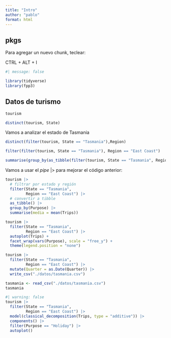 ```yaml
---
title: "Intro"
author: "pablo"
format: html
---
```


## pkgs

Para agregar un nuevo chunk, teclear:

CTRL + ALT + I

```r
#| message: false

library(tidyverse)
library(fpp3)
```

## Datos de turismo

```r
tourism
```

```r
distinct(tourism, State)
```

Vamos a analizar el estado de Tasmania

```r
distinct(filter(tourism, State == "Tasmania"),Region)
```
```r
filter(filter(tourism, State == "Tasmania"), Region == "East Coast")
```

```r
summarise(group_by(as_tibble(filter(tourism, State == "Tasmania", Region == "East Coast")), Purpose), media = mean(Trips))
```

Vamos a usar el *pipe* |> para mejorar el código anterior:

```r
tourism |> 
  # filtrar por estado y región
  filter(State == "Tasmania",
         Region == "East Coast") |> 
  # convertir a tibble
  as_tibble() |> 
  group_by(Purpose) |> 
  summarise(media = mean(Trips))
```

```r
tourism |> 
  filter(State == "Tasmania",
         Region == "East Coast") |> 
  autoplot(Trips) +
  facet_wrap(vars(Purpose), scale = "free_y") +
  theme(legend.position = "none")
```



```r
tourism |> 
  filter(State == "Tasmania",
         Region == "East Coast") |> 
  mutate(Quarter = as.Date(Quarter)) |> 
  write_csv("./datos/tasmania.csv")
```

```r
tasmania <- read_csv("./datos/tasmania.csv")
tasmania
```

```r
#| warning: false
tourism |> 
  filter(State == "Tasmania",
         Region == "East Coast") |> 
  model(classical_decomposition(Trips, type = "additive")) |> 
  components() |>
  filter(Purpose == "Holiday") |> 
  autoplot()
```

